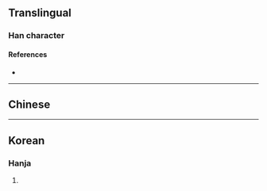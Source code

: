 {{character info/new}}
==Translingual==

===Han character===
{{Han char|rn=14|rad=冖|as=07|sn=9|four=|canj=BHAP|ids=⿱冖皀}}

====References====
* {{Han ref|kx=0130.220|dkj=01579|dj=0292.260|hdz=10304.030|uh=519F|ud=20895}}

----

==Chinese==
{{zh-see|適|a|[[fitting]]; [[proper]]; [[suitable]]; [[appropriate]]}}

----

==Korean==

===Hanja===
{{ko-hanja|hangeul=석|rv=seok|mr=sŏk}}

# {{defn|lang=ko|sort=冖07}}
